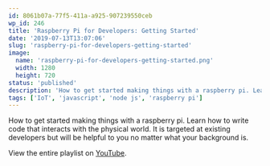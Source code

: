 ```yaml
---
id: 8061b07a-77f5-411a-a925-907239550ceb
wp_id: 246
title: 'Raspberry Pi for Developers: Getting Started'
date: '2019-07-13T13:07:06'
slug: 'raspberry-pi-for-developers-getting-started'
image: 
  name: 'raspberry-pi-for-developers-getting-started.png'
  width: 1280
  height: 720
status: 'published'
description: 'How to get started making things with a raspberry pi. Learn how to write code that interacts with the physical world. It is targeted at existing developers but will be helpful to you no matter what your background is.'
tags: ['IoT', 'javascript', 'node js', 'raspberry pi']
---
```


How to get started making things with a raspberry pi. Learn how to write code that interacts with the physical world. It is targeted at existing developers but will be helpful to you no matter what your background is.

View the entire playlist on [YouTube](https://www.youtube.com/playlist?list=PL0X6fGhFFNTfW6RL46Rtd0VSqVtj-yBSd).